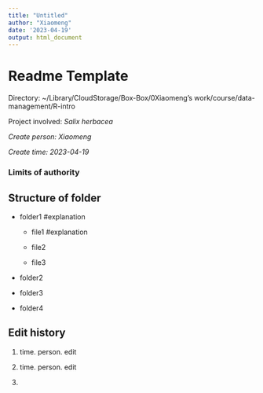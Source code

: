```yaml
---
title: "Untitled"
author: "Xiaomeng"
date: '2023-04-19'
output: html_document
---
```


# Readme Template

Directory: \~/Library/CloudStorage/Box-Box/0Xiaomeng's work/course/data-management/R-intro

Project involved: *Salix herbacea*

*Create person: Xiaomeng*

*Create time: 2023-04-19*

### Limits of authority

## Structure of folder

-   folder1 #explanation

    -   file1 #explanation

    -   file2

    -   file3

-   folder2

-   folder3

-   folder4

## Edit history

1.  time. person. edit

2.  time. person. edit

3.  
